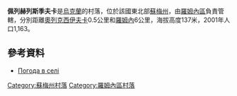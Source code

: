 {{coord|50|40|41|N|33|35|36|E|scale:100000|display=title}}

'''佩列赫列斯季夫卡'''是[[烏克蘭|烏克蘭]]的村落，位於該國東北部[[蘇梅州|蘇梅州]]，由[[羅姆內區|羅姆內區]]負責管轄，分別距離[[奧列克西伊夫卡_(羅姆內區)|奧列克西伊夫卡]]0.5公里和[[羅姆內|羅姆內]]6公里，海拔高度137米，2001年人口1,163。

==參考資料==
*[http://weather.in.ua/ua/symskaja/19952 Погода в селі ] {{Wayback|url=http://weather.in.ua/ua/symskaja/19952 |date=20160305110628 }}

{{DEFAULTSORT:Перехрестівка}}
[[Category:蘇梅州村落|Category:蘇梅州村落]]
[[Category:羅姆內區村落|Category:羅姆內區村落]]


{{Sumy-geo-stub}}